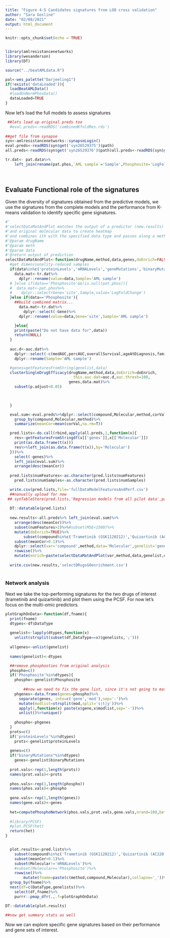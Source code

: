 ```yaml
---
title: "Figure 4-5 Candidates signatures from LOO cross validation"
author: "Sara Gosline"
date: "02/08/2021"
output: html_document
---
```


```r
knitr::opts_chunk$set(echo = TRUE)


library(amlresistancenetworks)
library(wesanderson)
library(DT)

source("../beatAMLdata.R")

pal<-wes_palette("Darjeeling1")
if(!exists('dataLoaded')){
  loadBeatAMLData()
  #loadUnNormPhosData()
  dataLoaded=TRUE
}


```

Now let's load the full models to assess signatures

```r

 ##lets load up original preds too
  #eval.preds<-readRDS('combinedKfoldRes.rds')
  
##get file from synapse
syn<-amlresistancenetworks::synapseLogin()
eval.preds<-readRDS(syn$get('syn26529375')$path)
all.preds<-readRDS(syn$get('syn26529376')$path)all.preds<-readRDS(syn$get('syn26529376')$path)

tr.dat<- pat.data%>%
    left_join(rename(pat.phos,`AML sample`='Sample',Phosphosite='LogFoldChange'))
  
  
```

## Evaluate Functional role of the signatures


Given the diversity of signatures obtained from the predictive models, we use the signatures from the complete models and the performance from K-means validation to identify specific gene signatures. 

```r


#'
#'selectDataMatAndPlot matches the output of a predictor (new.results) to the AUC data
#'and original molecular data to create heatmap
#'and combines ith with the specified data type and passes along a method to be used
#'@param drugName
#'@param meth
#'@param data
#'@return output of prediction
selectDataMatAndPlot<-function(drugName,method,data,genes,doEnrich=FALSE,doGraph=FALSE){
  #get dimensionality-reduced samples
  if(data%in%c('proteinLevels','mRNALevels','geneMutations','binaryMutations') &&!is.null(tr.dat)){
    data.mat<-tr.dat%>%
      dplyr::rename(value=data,Sample='AML sample')
  # }else if(data=='Phosphosite'&&!is.null(pat.phos)){
  #  data.mat<-pat.phos%>%
  #    dplyr::select(Gene='site',Sample,value='LogFoldChange')
  }else if(data=='Phosphosite'){
    ##build combined matrix...
      data.mat<-tr.dat%>%
        dplyr::select(-Gene)%>%
      dplyr::rename(value=data,Gene='site',Sample='AML sample')

    }else{
    print(paste("Do not have data for",data))
    return(NULL)
  }
  
  auc.d<-auc.dat%>%
    dplyr::select(-c(medAUC,percAUC,overallSurvival,ageAtDiagnosis,family))%>%
    dplyr::rename(Sample='AML sample')

  #genes=getFeaturesFromString(genelist,data)
  clusterSingleDrugEfficacy(drugName,method,data,doEnrich=doEnrich,
                              this.auc.dat=auc.d,auc.thresh=100,
                            genes,data.mat)%>%
    subset(p.adjust<0.05)  

  
  
  }

  eval.sum<-eval.preds%>%dplyr::select(compound,Molecular,method,corVal)%>%
    group_by(compound,Molecular,method)%>%
    summarize(meanCor=mean(corVal,na.rm=T))

  pred.lists<-do.call(rbind,apply(all.preds,1,function(x){
    res<-getFeaturesFromStringdf(x[['genes']],x[['Molecular']])
    print(as.data.frame(t(x)))
    res%>%left_join(as.data.frame(t(x)),by='Molecular')
  }))%>%
    select(-genes)%>%
    left_join(eval.sum)%>%
    arrange(desc(meanCor))
  
  pred.lists$numFeatures<-as.character(pred.lists$numFeatures)
    pred.lists$numSamples<-as.character(pred.lists$numSamples)

  write.csv(pred.lists,file='fullDataModelFeaturesAndPerf.csv')
  ##nanually upload for now
 ## synTableStore(pred.lists,'Regression models from all pilot data',parentId = 'syn22128879')
  
  DT::datatable(pred.lists)
  
  new.results<-all.preds%>% left_join(eval.sum)%>%
    arrange(desc(meanCor))%>%
    subset(numFeatures>2)%>%#subset(MSE<1500)%>%  
    mutate(doEnrich=TRUE)%>%
        subset(compound%in%c('Trametinib (GSK1120212)','Quizartinib (AC220)'))%>%
    subset(meanCor>0.1)%>%
    dplyr::select(var='compound',method,data='Molecular',genelist='genes',doEnrich)%>%
    rowwise()%>%
    mutate(enrich=paste(selectDataMatAndPlot(var,method,data,genelist,doEnrich)$Description,collapse=','))
  
  write.csv(new.results,'selectDRugsGOenrichment.csv')
  
```

### Network analysis

Next we take the top-performing signatures for the two drugs of interest (trametinib and quizartinib) and plot them using the PCSF. For now let's focus on the multi-omic predictors.

```r
plotGraphOnData<-function(df,fname){
  print(fname)
  dtypes<-df$DataType
  
  genelist<-lapply(dtypes,function(x)
    unlist(strsplit(subset(df,DataType==x)$genelists,';')))
  
  allgenes<-unlist(genelist)
  
  names(genelist)<-dtypes

  ##remove phosphosties from original analysis  
  phospho=c()
  if('Phosphosite'%in%dtypes){
    phospho<-genelist$Phosphosite
  
        ##now we need to fix the gene list, since it's not going to match    
    phgenes<-data.frame(genes=phospho)%>%
      separate(genes, into=c('gene','mod'),sep='-')%>%
      mutate(modlist=strsplit(mod,split='s|t|y'))%>%
      apply(1,function(x) paste(x$gene,x$modlist,sep='-'))%>%
      unlist()%>%unique()
  
    phospho<-phgenes
  }
  prots=c()
  if('proteinLevels'%in%dtypes)
    prots<-genelist$proteinLevels
  
  genes=c()
  if("binaryMutations"%in%dtypes)
    genes<-genelist$binaryMutations
  
  prot.vals<-rep(1,length(prots))
  names(prot.vals)<-prots
  
  phos.vals<-rep(1,length(phospho))
  names(phos.vals)<-phospho
  
  gene.vals<-rep(1,length(genes))
  names(gene.vals)<-genes
  
  het=computePhosphoNetwork(phos.vals,prot.vals,gene.vals,nrand=100,beta=2,fname=fname)
  
  #library(PCSF)
  #plot.PCSF(het)
  return(het)
}


  plot.results<-pred.lists%>%
    subset(compound%in%c('Trametinib (GSK1120212)','Quizartinib (AC220)'))%>%
    subset(meanCor>0.1)%>%
    subset(Molecular!='mRNALevels')%>%
    #subset(Molecular=='Phosphosite')%>%
    rowwise()%>%
        mutate(fname=paste(c(method,compound,Molecular),collapse='_'))%>%
  group_by(fname)%>%
  nest(df=c(DataType,genelists))%>%
    select(df,fname)%>%
    purrr::pmap_dfr(.,.f=plotGraphOnData)

DT::datatable(plot.results)

##now get summary stats as well

```


Now we can explore specific gene signatures based on their performance and gene sets of interest.








